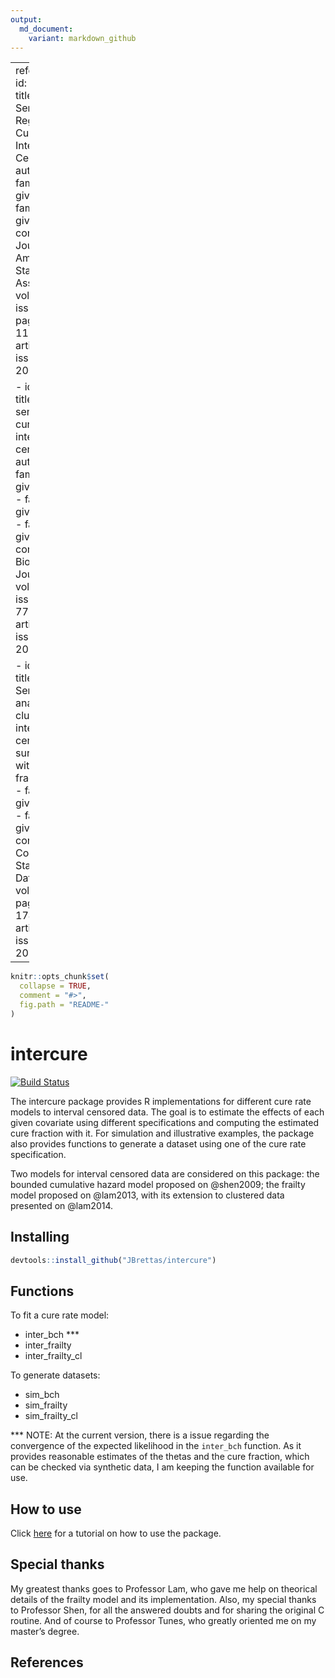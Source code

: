 ```yaml
---
output:
  md_document:
    variant: markdown_github
---
```


---
references:
- id: shen2009
  title: A Semiparametric Regression Cure Model for Interval-Censored Data
  author:
  - family: Liu
    given: Hao
  - family: Shen
    given: Yu
  container-title: Journal of the American Statistical Association
  volume: 104
  issue: 487
  page: 1168-1178
  type: article-journal
  issued:
    year: 2009
    
- id: lam2013
  title: A semiparametric cure model for interval-censored data
  author:
  - family: Lam
    given: Kwok Fai
  - family: Wong
    given: Kin Yau
  - family: Zhou
    given: Feifei
  container-title: Biometrical Journal
  volume: 55
  issue: 5
  page: 771-788
  type: article-journal
  issued:
    year: 2013
    
- id: lam2014
  title: Semiparametric analysis of clustered interval-censored survival data with a cure fraction
  author:
  - family: Lam
    given: Kwok Fai
  - family: Wong
    given: Kin Yau
  container-title: Computational Statistics and Data Analysis
  volume: 79
  page: 165-174
  type: article-journal
  issued:
    year: 2014    
---

<!-- README.md is generated from README.Rmd. Please edit that file -->

```r
knitr::opts_chunk$set(
  collapse = TRUE,
  comment = "#>",
  fig.path = "README-"
)
```

# intercure

[![Build Status](https://travis-ci.org/JBrettas/intercure.svg?branch=master)](https://travis-ci.org/JBrettas/intercure)

The intercure package provides R implementations for different cure rate models to interval censored data. The goal is to estimate the effects of each given covariate using different specifications and computing the estimated cure fraction with it. For simulation and illustrative examples, the package also provides functions to generate a dataset using one of the cure rate specification. 

Two models for interval censored data are considered on this package: the bounded cumulative hazard model proposed on @shen2009; the frailty model proposed on @lam2013, with its extension to clustered data presented on @lam2014.

## Installing

```r
devtools::install_github("JBrettas/intercure")
```

## Functions

To fit a cure rate model:

* inter_bch ***
* inter_frailty
* inter_frailty_cl

To generate datasets:

* sim_bch
* sim_frailty
* sim_frailty_cl

*** NOTE: At the current version, there is a issue regarding the convergence of the expected likelihood in the `inter_bch` function. As it provides reasonable estimates of the thetas and the cure fraction, which can be checked via synthetic data, I am keeping the function available for use.

## How to use

Click [here](http://rpubs.com/JBrettas/howtointercure) for a tutorial on how to use the package.

## Special thanks

My greatest thanks goes to Professor Lam, who gave me help on theorical details of the frailty model and its implementation. Also, my special thanks to Professor Shen, for all the answered doubts and for sharing the original C routine. And of course to Professor Tunes, who greatly oriented me on my master's degree.

## References
